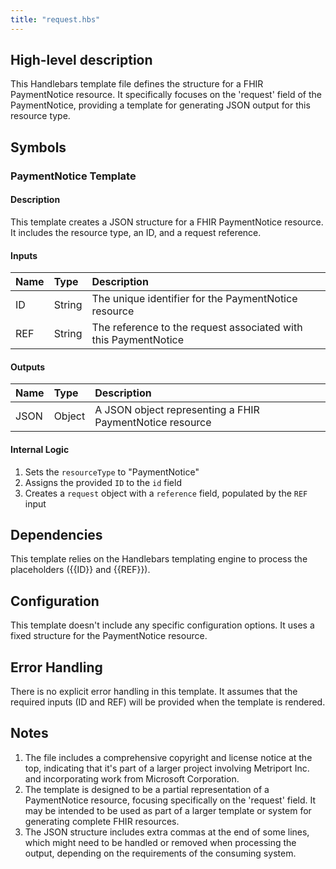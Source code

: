 ```yaml
---
title: "request.hbs"
---
```


## High-level description
This Handlebars template file defines the structure for a FHIR PaymentNotice resource. It specifically focuses on the 'request' field of the PaymentNotice, providing a template for generating JSON output for this resource type.

## Symbols

### PaymentNotice Template
#### Description
This template creates a JSON structure for a FHIR PaymentNotice resource. It includes the resource type, an ID, and a request reference.

#### Inputs
| Name | Type | Description |
|:-----|:-----|:------------|
| ID | String | The unique identifier for the PaymentNotice resource |
| REF | String | The reference to the request associated with this PaymentNotice |

#### Outputs
| Name | Type | Description |
|:-----|:-----|:------------|
| JSON | Object | A JSON object representing a FHIR PaymentNotice resource |

#### Internal Logic
1. Sets the `resourceType` to "PaymentNotice"
2. Assigns the provided `ID` to the `id` field
3. Creates a `request` object with a `reference` field, populated by the `REF` input

## Dependencies
This template relies on the Handlebars templating engine to process the placeholders ({{ID}} and {{REF}}).

## Configuration
This template doesn't include any specific configuration options. It uses a fixed structure for the PaymentNotice resource.

## Error Handling
There is no explicit error handling in this template. It assumes that the required inputs (ID and REF) will be provided when the template is rendered.

## Notes
1. The file includes a comprehensive copyright and license notice at the top, indicating that it's part of a larger project involving Metriport Inc. and incorporating work from Microsoft Corporation.
2. The template is designed to be a partial representation of a PaymentNotice resource, focusing specifically on the 'request' field. It may be intended to be used as part of a larger template or system for generating complete FHIR resources.
3. The JSON structure includes extra commas at the end of some lines, which might need to be handled or removed when processing the output, depending on the requirements of the consuming system.